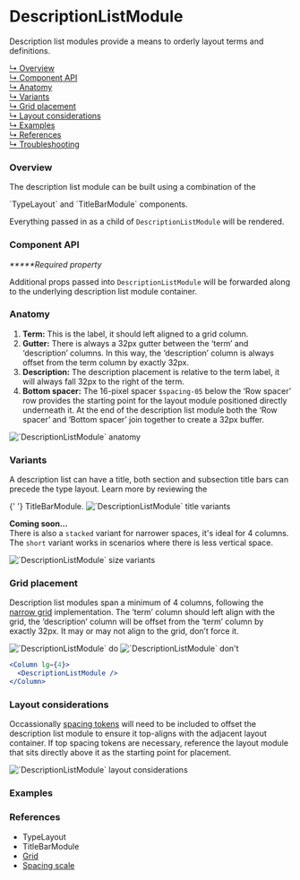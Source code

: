 




# DescriptionListModule

Description list modules provide a means to orderly layout terms and
definitions.

[↳ Overview](#overview)  
[↳ Component API](#component-api)  
[↳ Anatomy](#anatomy)  
[↳ Variants](#variants)  
[↳ Grid placement](#grid-placement)  
[↳ Layout considerations](#layout-considerations)  
[↳ Examples](#examples)  
[↳ References](#references)  
[↳ Troubleshooting](#troubleshooting)

### Overview

The description list module can be built using a combination of the

<LinkTo kind="components-typelayout" story="default">
  `TypeLayout`
</LinkTo> and
<LinkTo kind="layout-modules-titlebarmodule" story="default">
  `TitleBarModule`
</LinkTo>
components.

Everything passed in as a child of `DescriptionListModule` will be rendered.

<Canvas>
  <Story
    id="layout-modules-descriptionlistmodule--default"
    parameters={parameters}
  />
</Canvas>

### Component API

<ArgsTable />

_**\***Required property_

Additional props passed into `DescriptionListModule` will be forwarded along to
the underlying description list module container.

### Anatomy

1. **Term:** This is the label, it should left aligned to a grid column.
2. **Gutter:** There is always a 32px gutter between the ‘term’ and
   ‘description’ columns. In this way, the ‘description’ column is always offset
   from the term column by exactly 32px.
3. **Description:** The description placement is relative to the term label, it
   will always fall 32px to the right of the term.
4. **Bottom spacer:** The 16-pixel spacer `$spacing-05` below the ‘Row spacer’
   row provides the starting point for the layout module positioned directly
   underneath it. At the end of the description list module both the ‘Row
   spacer’ and ‘Bottom spacer’ join together to create a 32px buffer.

<img alt="`DescriptionListModule` anatomy" src={anatomy} />

### Variants

A description list can have a title, both section and subsection title bars can
precede the type layout. Learn more by reviewing the

<LinkTo kind="layout-modules-titlebarmodule" story="default">
  {' '}
  TitleBarModule.
</LinkTo>

<img alt="`DescriptionListModule` title variants" src={variants} />
<Source id="layout-modules-descriptionlistmodule--variant" />

**Coming soon...**  
There is also a `stacked` variant for narrower spaces, it's ideal for 4
columns.  
The `short` variant works in scenarios where there is less vertical space.

<img alt="`DescriptionListModule` size variants" src={sizeVariants} />

### Grid placement

Description list modules span a minimum of 4 columns, following the
[narrow grid](https://react.carbondesignsystem.com/?path=/docs/grid--narrow)
implementation. The ‘term’ column should left align with the grid, the
‘description’ column will be offset from the ‘term’ column by exactly 32px. It
may or may not align to the grid, don’t force it.

<Row>
  <Column>
    <img alt="`DescriptionListModule` do" src={doImage} />
  </Column>

  <Column>
    <img alt="`DescriptionListModule` don't" src={dont} />
  </Column>
</Row>

```jsx
<Column lg={4}>
  <DescriptionListModule />
</Column>
```

### Layout considerations

Occassionally
[spacing tokens](https://carbondesignsystem.com/guidelines/spacing/overview#spacing-scale)
will need to be included to offset the description list module to ensure it
top-aligns with the adjacent layout container. If top spacing tokens are
necessary, reference the layout module that sits directly above it as the
starting point for placement.

<img
  alt="`DescriptionListModule` layout considerations"
  src={layoutConsiderations}
/>

### Examples

<Row>
  <Detail />
  <Overview />
</Row>

### References

- <LinkTo kind="components-typelayout" story="default">
    TypeLayout
  </LinkTo>
- <LinkTo kind="layout-modules-titlebarmodule" story="default">
    TitleBarModule
  </LinkTo>
- [Grid](https://react.carbondesignsystem.com/?path=/docs/grid--narrow)
- [Spacing scale](https://carbondesignsystem.com/guidelines/spacing/overview#spacing-scale)

<Troubleshooting />
